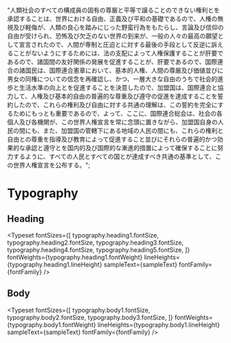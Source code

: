 
<Meta title="theme/Typography" />

  "人類社会のすべての構成員の固有の尊厳と平等で譲ることのできない権利とを承認することは、世界における自由、正義及び平和の基礎であるので、人権の無視及び軽侮が、人類の良心を踏みにじった野蛮行為をもたらし、言論及び信仰の自由が受けられ、恐怖及び欠乏のない世界の到来が、一般の人々の最高の願望として宣言されたので、人間が専制と圧迫とに対する最後の手段として反逆に訴えることがないようにするためには、法の支配によって人権保護することが肝要であるので、諸国間の友好関係の発展を促進することが、肝要であるので、国際連合の諸国民は、国際連合憲章において、基本的人権、人間の尊厳及び価値並びに男女の同権についての信念を再確認し、かつ、一層大きな自由のうちで社会的進歩と生活水準の向上とを促進することを決意したので、加盟国は、国際連合と協力して、人権及び基本的自由の普遍的な尊重及び遵守の促進を達成することを誓約したので、これらの権利及び自由に対する共通の理解は、この誓約を完全にするためにもっとも重要であるので、よって、ここに、国際連合総会は、社会の各個人及び各機関が、この世界人権宣言を常に念頭に置きながら、加盟国自身の人民の間にも、また、加盟国の管轄下にある地域の人民の間にも、これらの権利と自由との尊重を指導及び教育によって促進すること並びにそれらの普遍的かつ効果的な承認と遵守とを国内的及び国際的な漸進的措置によって確保することに努力するように、すべての人民とすべての国とが達成すべき共通の基準として、この世界人権宣言を公布する。";

# Typography

## Heading

<Typeset
  fontSizes={[
    typography.heading1.fontSize,
    typography.heading2.fontSize,
    typography.heading3.fontSize,
    typography.heading4.fontSize,
    typography.heading5.fontSize,
  ]}
  fontWeights={typography.heading1.fontWeight}
  lineHeights={typography.heading1.lineHeight}
  sampleText={sampleText}
  fontFamily={fontFamily}
/>

## Body

<Typeset
  fontSizes={[
    typography.body1.fontSize,
    typography.body2.fontSize,
    typography.body3.fontSize,
  ]}
  fontWeights={typography.body1.fontWeight}
  lineHeights={typography.body1.lineHeight}
  sampleText={sampleText}
  fontFamily={fontFamily}
/>

